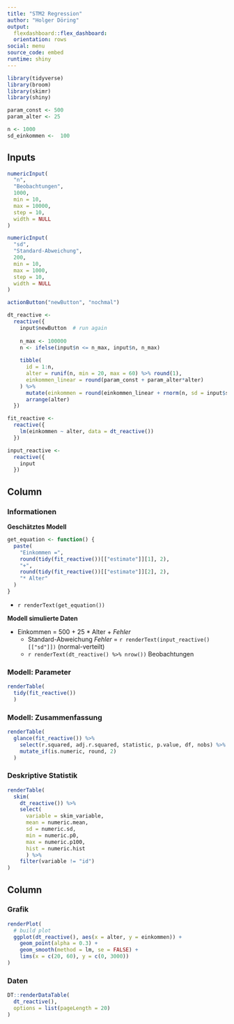 ```yaml
---
title: "STM2 Regression"
author: "Holger Döring"
output: 
  flexdashboard::flex_dashboard:
  orientation: rows
social: menu
source_code: embed
runtime: shiny
---
```

  
```r
library(tidyverse)
library(broom)
library(skimr)
library(shiny)

param_const <- 500
param_alter <- 25

n <- 1000
sd_einkommen <-  100
```


Inputs {.sidebar}
-----------------------------------------------------------------------
  
```r
numericInput(
  "n",
  "Beobachtungen",
  1000,
  min = 10,
  max = 10000,
  step = 10,
  width = NULL
)

numericInput(
  "sd",
  "Standard-Abweichung",
  200,
  min = 10,
  max = 1000,
  step = 10,
  width = NULL
)

actionButton("newButton", "nochmal")
```

```r
dt_reactive <- 
  reactive({
    input$newButton  # run again
    
    n_max <- 100000
    n <- ifelse(input$n <= n_max, input$n, n_max)
    
    tibble( 
      id = 1:n,
      alter = runif(n, min = 20, max = 60) %>% round(1),
      einkommen_linear = round(param_const + param_alter*alter)
    ) %>% 
      mutate(einkommen = round(einkommen_linear + rnorm(n, sd = input$sd))) %>% 
      arrange(alter)
  })

fit_reactive <- 
  reactive({
    lm(einkommen ~ alter, data = dt_reactive())
  })

input_reactive <- 
  reactive({
    input
  })
```


Column
-----------------------------------------------------------------------


### Informationen

__Geschätztes Modell__

```r
get_equation <- function() {
  paste(
    "Einkommen =",
    round(tidy(fit_reactive())[["estimate"]][1], 2),
    "+",
    round(tidy(fit_reactive())[["estimate"]][2], 2),
    "* Alter"
  )
}
```

+ `r renderText(get_equation())`


__Modell simulierte Daten__

+ Einkommen = 500 + 25 * Alter +  _Fehler_
  + Standard-Abweichung _Fehler_ = `r renderText(input_reactive()[["sd"]])` (normal-verteilt)
  + `r renderText(dt_reactive() %>% nrow())` Beobachtungen



### Modell: Parameter

```r
renderTable(
  tidy(fit_reactive())
  )
```

### Modell: Zusammenfassung 

```r
renderTable(
  glance(fit_reactive()) %>% 
    select(r.squared, adj.r.squared, statistic, p.value, df, nobs) %>% 
    mutate_if(is.numeric, round, 2)
  )
```


### Deskriptive Statistik

```r
renderTable(
  skim(
    dt_reactive()) %>% 
    select(
      variable = skim_variable,
      mean = numeric.mean,
      sd = numeric.sd,
      min = numeric.p0,
      max = numeric.p100,
      hist = numeric.hist
      ) %>% 
    filter(variable != "id")
)
```

Column {.tabset}
-------------------------------------
### Grafik

```r
renderPlot(
  # build plot
  ggplot(dt_reactive(), aes(x = alter, y = einkommen)) +
    geom_point(alpha = 0.3) +
    geom_smooth(method = lm, se = FALSE) +
    lims(x = c(20, 60), y = c(0, 3000))
)

```

### Daten

```r
DT::renderDataTable(
  dt_reactive(),
  options = list(pageLength = 20)
)
```

